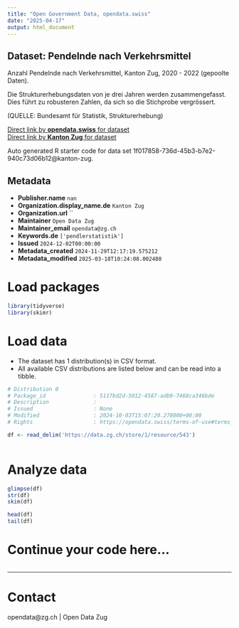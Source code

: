 ```yaml
---
title: "Open Government Data, opendata.swiss"
date: "2025-04-17"
output: html_document
---
```


## Dataset: Pendelnde nach Verkehrsmittel

Anzahl Pendelnde nach Verkehrsmittel, Kanton Zug, 2020 - 2022 (gepoolte Daten).

Die Strukturerhebungsdaten von je drei Jahren werden zusammengefasst. Dies führt zu robusteren Zahlen, da sich so die Stichprobe vergrössert.

(QUELLE: Bundesamt für Statistik, Strukturerhebung)

[Direct link by **opendata.swiss** for dataset](https://opendata.swiss/de/dataset/pendelnde-nach-verkehrsmittel)<br>
[Direct link by **Kanton Zug** for dataset](https://www.zg.ch/behoerden/gesundheitsdirektion/statistikfachstelle/themen/11-mobilitaet-und-verkehr/pendlerstatistik)

Auto generated R starter code for data set 1f017858-736d-45b3-b7e2-940c73d06b12@kanton-zug.

## Metadata

- **Publisher.name** `nan`
- **Organization.display_name.de** `Kanton Zug`
- **Organization.url** ``
- **Maintainer** `Open Data Zug`
- **Maintainer_email** `opendata@zg.ch`
- **Keywords.de** `['pendlerstatistik']`
- **Issued** `2024-12-02T00:00:00`
- **Metadata_created** `2024-11-29T12:17:19.575212`
- **Metadata_modified** `2025-03-18T10:24:08.002480`


# Load packages

```r

library(tidyverse)
library(skimr)

```

# Load data

-   The dataset has 1 distribution(s) in CSV format.
-   All available CSV distributions are listed below and can be read into a tibble.

```r

# Distribution 0
# Package_id               : 5117bd2d-5012-4587-adb9-7468ca346bde
# Description              : 
# Issued                   : None
# Modified                 : 2024-10-03T15:07:20.278000+00:00
# Rights                   : https://opendata.swiss/terms-of-use#terms_by

df <- read_delim('https://data.zg.ch/store/1/resource/543')



```

# Analyze data

```r

glimpse(df)
str(df)
skim(df)

head(df)
tail(df)

```

# Continue your code here...

```r

```

------------------------------------------------------------------------

# Contact

opendata@zg.ch | Open Data Zug
